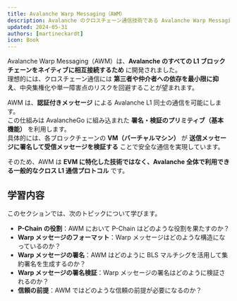 ```yaml
---
title: Avalanche Warp Messaging（AWM）  
description: Avalanche のクロスチェーン通信技術である Avalanche Warp Messaging（AWM）について学ぶ  
updated: 2024-05-31  
authors: [martineckardt]  
icon: Book  
---
```


<YouTube id="95KB-JhQS2Y" />

Avalanche Warp Messaging（AWM）は、**Avalanche のすべての L1 ブロックチェーンをネイティブに相互接続するため** に開発されました。  
理想的には、クロスチェーン通信には **第三者や仲介者への依存を最小限に抑え**、中央集権化や単一障害点のリスクを回避することが望まれます。  

AWM は、**認証付きメッセージ** による Avalanche L1 同士の通信を可能にします。  
この仕組みは AvalancheGo に組み込まれた **署名・検証のプリミティブ（基本機能）** を利用します。  
具体的には、各ブロックチェーンの **VM（バーチャルマシン）** が **送信メッセージに署名して受信メッセージを検証する** ことで安全な通信を実現しています。  

そのため、AWM は **EVM に特化した技術ではなく、Avalanche 全体で利用できる一般的なクロス L1 通信プロトコル** です。  

## 学習内容  

このセクションでは、次のトピックについて学びます。  

- **P-Chain の役割**：AWM において P-Chain はどのような役割を果たすのか？  
- **Warp メッセージのフォーマット**：Warp メッセージはどのような構造になっているのか？  
- **Warp メッセージの署名**：AWM はどのように BLS マルチシグを活用して集約署名を生成するのか？  
- **Warp メッセージの署名検証**：Warp メッセージの署名はどのように検証されるのか？  
- **信頼の前提**：AWM ではどのような信頼の前提が必要になるのか？